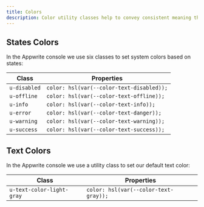 ```yaml
---
title: Colors
description: Color utility classes help to convey consistent meaning through colors.
---
```


## States Colors

In the Appwrite console we use six classes to set system colors based on states:

| Class        | Properties                                |
| ------------ | ----------------------------------------- |
| `u-disabled` | `color: hsl(var(--color-text-disabled));` |
| `u-offline`  | `color: hsl(var(--color-text-offline));`  |
| `u-info`     | `color: hsl(var(--color-text-info));`     |
| `u-error`    | `color: hsl(var(--color-text-danger));`   |
| `u-warning`  | `color: hsl(var(--color-text-warning));`  |
| `u-success`  | `color: hsl(var(--color-text-success));`  |

## Text Colors

In the Appwrite console we use a utility class to set our default text color:

| Class                     | Properties                            |
| ------------------------- | ------------------------------------- |
| `u-text-color-light-gray` | `color: hsl(var(--color-text-gray));` |

<Preview center>
  <div class="icon-check u-disabled"></div>
  <div class="icon-check u-offline"></div>
  <div class="icon-check u-info"></div>
  <div class="icon-check u-error"></div>
  <div class="icon-check u-warning"></div>
  <div class="icon-check u-success"></div>
</Preview>
